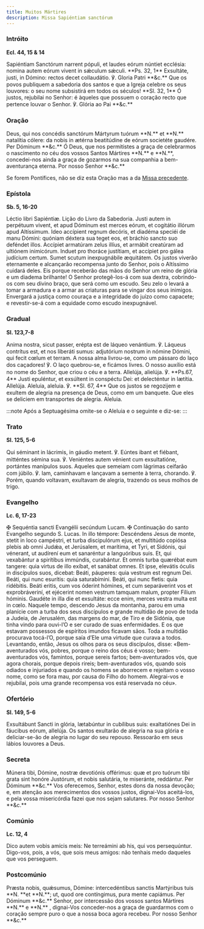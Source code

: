 ```yaml
---
title: Muitos Mártires
description: Missa Sapiéntiam sanctórum
---
```


### Intróito

**Ecl. 44, 15 & 14**

<div class="side-by-side not-content">
  <span>
    Sapiéntiam Sanctórum narrent pópuli, et laudes eórum núntiet ecclésia:
    nomina autem eórum vivent in sǽculum sǽculi. **Ps. 32, 1** Exsultáte, justi,
    in Dómino: rectos decet collaudátio. ℣. Gloria Patri **&c.**
  </span>
  <span>
    Que os povos publiquem a sabedoria dos santos e que a Igreja celebre os seus
    louvores: o seu nome subsistirá em todos os séculos! **Sl. 32, 1** Ó justos,
    rejubilai no Senhor: é àqueles que possuem o coração recto que pertence
    louvar o Senhor. ℣. Glória ao Pai **&c.**
  </span>
</div>

### Oração

<div class="side-by-side not-content">
  <span>
    Deus, qui nos concédis sanctórum Mártyrum tuórum **N.** et **N.**  natalítia
    cólere: da nobis in ætérna beatitúdine de eórum societéte gaudére. Per
    Dóminum **&c.**
  </span>
  <span>
    Ó Deus, que nos permitistes a graça de celebrarmos o nascimento no céu dos
    vossos Santos Mártires **N.** e **N.**, concedei-nos ainda a graça de
    gozarmos na sua companhia a bem-aventurança eterna. Por nosso Senhor **&c.**
  </span>
</div>

Se forem Pontífices, não se diz esta Oração mas a da [Missa precedente](/missal/comum/6muitosmartires1#oração).

### Epístola

**Sb. 5, 16-20**

<div class="side-by-side not-content">
  <span>Léctio libri Sapiéntiæ.</span>
  <span>Lição do Livro da Sabedoria.</span>
  <span>
    Justi autem in perpétuum vivent, et apud Dóminum est merces eórum, et
    cogitátio illórum apud Altíssimum. Ideo accípient regnum decóris, et diadéma
    speciéi de manu Dómini: quóniam déxtera sua teget eos, et bráchio sancto suo
    deféndet illos. Accípiet armatúram zelus illíus, et armábit creatúram ad
    ultiónem inimicórum. Induet pro thoráce justítiam, et accípiet pro gálea
    judícium certum. Sumet scutum inexpugnábile æquitátem.
  </span>
  <span>
    Os justos viverão eternamente e alcançarão recompensa junto do Senhor, pois
    o Altíssimo cuidará deles. Eis porque receberão das mãos do Senhor um reino
    de glória e um diadema brilhante! O Senhor protegê-los-á com sua dextra,
    cobrindo-os com seu divino braço, que será como um escudo. Seu zelo o levará
    a tomar a armadura e a armar as criaturas para se vingar dos seus inimigos.
    Envergará a justiça como couraça e a integridade do juízo como capacete; e
    revestir-se-á com a equidade como escudo inexpugnável.
  </span>
</div>

### Gradual

**Sl. 123,7-8**

<div class="side-by-side not-content">
  <span>
    Anima nostra, sicut passer, erépta est de láqueo venántium. ℣. Láqueus
    contrítus est, et nos liberáti sumus: adjutórium nostrum in nómine Dómini,
    qui fecit cœlum et terram.
  </span>
  <span>
    A nossa alma livrou-se, como um pássaro do laço dos caçadores! ℣. O laço
    quebrou-se, e ficámos livres. O nosso auxílio está no nome do Senhor, que
    criou o céu e a terra.
  </span>
  <span>
    Allelúja, alielúja. ℣. **Ps.67, 4** Justi epuléntur, et exsúltent in
    conspéctu Dei: et delecténtur in lætítia. Allelúja.
  </span>
  <span>
    Aleluia, aleluia. ℣. **Sl. 67, 4** Que os justos se regozijem e exultem de
    alegria na presença de Deus, como em um banquete. Que eles se deliciem em
    transportes de alegria. Aleluia.
  </span>
</div>

:::note
Após a Septuagésima omite-se o Aleluia e o seguinte e diz-se:
:::

### Trato

**Sl. 125, 5-6**

<div class="side-by-side not-content">
  <span>
    Qui séminant in lácrimis, in gáudio metent. ℣. Eúntes ibant et fiébant,
    mitténtes sémina sua. ℣. Veniéntes autem vénient cum exsultatióne, portántes
    manípulos suos.
  </span>
  <span>
    Aqueles que semeiam com lágrimas ceifarão com júbilo. ℣. Iam, caminhavam e
    lançavam a semente à terra, chorando. ℣. Porém, quando voltavam, exultavam
    de alegria, trazendo os seus molhos de trigo.
  </span>
</div>

### Evangelho

**Lc. 6, 17-23**

<div class="side-by-side not-content">
  <span>
    <span class="text-red-500">✠</span> Sequéntia sancti Evangélii secúndum
    Lucam.
  </span>
  <span>
    <span class="text-red-500">✠</span> Continuação do santo Evangelho segundo
    S. Lucas.
  </span>
  <span>
    In illo témpore: Descéndens Jesus de monte, stetit in loco campéstri, et
    turba discipulórum ejus, et multitúdo copiósa plebis ab omni Judǽa, et
    Jerúsalem, et marítima, et Tyri, et Sidónis, qui vénerant, ut audírení eum
    et sanaréntur a languóribus suis. Et, qui vexabántur a spirítibus immúndis,
    curabántur. Et omnis turba quærébat eum tangere: quia virtus de illo exíbat,
    et sanábat omnes. Et ipse, elevátis óculis in discípulos suos, dicebat:
    Beáti, páuperes: quia vestrum est regnum Dei. Beáti, qui nunc esurítis: quia
    saturabímini. Beáti, qui nunc fletis: quia ridébitis. Beáti eritis, cum vos
    óderint hómines, et cum separáverint vos et exprobráveriní, et ejécerint
    nomen vestrum tamquam malum, propter Fílium hóminis. Gaudéte in illa die et
    exsultáte: ecce enim, merces vestra multa est in cœlo.
  </span>
  <span>
    Naquele tempo, descendo Jesus da montanha, parou em uma planície com a turba
    dos seus discípulos e grande multidão de povo de toda a Judeia, de
    Jerusalém, das margens do mar, de Tiro e de Sidónia, que tinha vindo para
    ouvi-l’O e ser curado de suas enfermidades. E os que estavam possessos de
    espíritos imundos ficavam sãos. Toda a multidão procurava tocá-l’O, porque
    saía d’Ele uma virtude que curava a todos. Levantando, então, Jesus os olhos
    para os seus discípulos, disse: «Bem-aventurados vós, pobres, porque o reino
    dos céus é vosso; bem-aventurados vós, famintos, porque sereis fartos;
    bem-aventurados vós, que agora chorais, porque depois rireis;
    bem-aventurados vós, quando sois odiados e injuriados e quando os homens se
    aborrecem e rejeitam o vosso nome, como se fora mau, por causa do Filho do
    homem. Alegrai-vos e rejubilai, pois uma grande recompensa vos está
    reservada no céu».
  </span>
</div>

### Ofertório

**Sl. 149, 5-6**

<div class="side-by-side not-content">
  <span>
    Exsultábunt Sancti in glória, lætabúntur in cubílibus suis: exaltatiónes Dei
    in fáucibus eórum, allelúja.
  </span>
  <span>
    Os santos exultarão de alegria na sua glória e deliciar-se-ão de alegria no
    lugar do seu repouso. Ressoarão em seus lábios louvores a Deus.
  </span>
</div>

### Secreta

<div class="side-by-side not-content">
  <span>
    Múnera tibi, Dómine, nostræ devotiónis offérimus: quæ et pro tuórum tibi
    grata sint honóre Justórum, et nobis salutária, te miseránte, reddántur. Per
    Dóminum **&c.**
  </span>
  <span>
    Vos oferecemos, Senhor, estes dons da nossa devoção; e, em atenção aos
    merecimentos dos vossos justos, dignai-Vos aceitá-los, e pela vossa
    misericórdia fazei que nos sejam salutares. Por nosso Senhor **&c.**
  </span>
</div>

### Comúnio

**Lc. 12, 4**

<div class="side-by-side not-content">
  <span>
    Dico autem vobis amícis meis: Ne terreámini ab his, qui vos persequúntur.
  </span>
  <span>
    Digo-vos, pois, a vós, que sois meus amigos: não tenhais medo daqueles que
    vos perseguem.
  </span>
</div>

### Postcomúnio

<div class="side-by-side not-content">
  <span>
    Præsta nobis, quǽsumus, Dómine: intercedéntibus sanctis Martýribus tuis **N.
    **et **N.**; ut, quod ore contíngimus, pura mente capiámus. Per Dóminum
    **&c.**
  </span>
  <span>
    Senhor, por intercessão dos vossos santos Mártires **N.** e **N.** ,
    dignai-Vos conceder-nos a graça de guardarmos com o coração sempre puro o
    que a nossa boca agora recebeu. Por nosso Senhor **&c.**
  </span>
</div>
